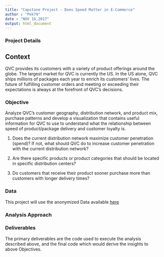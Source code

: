---
title: "Capstone Project - Does Speed Matter in E-Commerce"
author : "Pek79"
date : "NOV 16,2017"
output: html_document
---

### Project Details

## Context

QVC provides its customers with a variety of product offerings around the globe. The largest market for QVC is currently the US.  In the US alone, QVC ships millions of packages each year to enrich its customers' lives. The future of fulfilling customer orders and meeting or exceeding their expectations is always at the forefront of QVC's decisions.

### Objective

Analyze QVC's customer geography, distribution network, and product mix, purchase patterns and develop a visualization that contains useful information for QVC to use to understand what the relationship between speed of product/package delivery and customer loyalty is.

1) Does the current distribution network maximize customer penetration (spend)?  If not, what should QVC do to    increase customer penetration with the current distribution network?

2) Are there specific products or product categories that should be located in specific distribution centers?

3) Do customers that receive their product sooner purchase more than customers with longer delivery times?

### Data

This project will use the anonymized Data available [here](https://www.dropbox.com/sh/m7hf33yzmbf4tqv/AADOPe8A3qyHCFacu79_kB8ka?dl=0)

### Analysis Approach


### Deliverables

The primary deliverables are the code used to execute the analysis described above, and the final code which would derive the insights to above Objectives.









